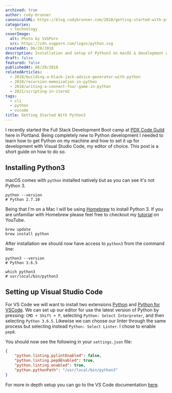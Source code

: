 ```yaml
---
archived: true
author: cody-brunner
canonicalURL: https://blog.codybrunner.com/2018/getting-started-with-python3
categories:
  - technology
coverImage:
  alt: Photo by SVGPorn
  src: https://cdn.svgporn.com/logos/python.svg
createdAt: 06/20/2018
description: Installation and setup of Python3 on macOS & development with Visual Studio Code.
draft: false
featured: false
publishedAt: 06/20/2018
relatedArticles:
  - 2018/building-a-black-jack-advice-generator-with-python
  - 2018/recursion-memoization-in-python
  - 2018/writing-a-connect-four-game-in-python
  - 2021/scripting-in-iterm2
tags:
  - cli
  - python
  - vscode
title: Getting Started With Python3
---
```



I recently started the Full Stack Development Boot camp at [PDX Code Guild](https://pdxcodeguild.com/) here in Portland. Being completely new to Python development I needed to learn how to get Python on my machine and how to set it up for development with Visual Studio Code, my editor of choice. This post is a short guide on how to do so.

## Installing Python3

macOS comes with `python` installed natively but as you can see it's not Python 3.

```shell
python --version
# Python 2.7.10
```

Being that I'm on a Mac I will be using [Homebrew](https://brew.sh/) to install Python 3. If you are unfamiliar with Homebrew please feel free to checkout my [tutorial](https://youtu.be/71LqoDuVMBw) on YouTube.

```shell
brew update
brew install python
```

After installation we should now have access to `python3` from the command line:

```shell
python3 --version
# Python 3.6.5

which python3
# usr/local/bin/python3
```

## Setting up Visual Studio Code

For VS Code we will want to install two extensions [Python](https://marketplace.visualstudio.com/items?itemName=ms-python.python#review-details) and [Python for VSCode](https://marketplace.visualstudio.com/items?itemName=tht13.python#review-details). We can set up our editor for use the latest version of Python by pressing: `CMD + Shift + P`, selecting `Python: Select Interpreter`, and then selecting `Python 3.6.5`. Likewise we can choose our linter through the same process but selecting instead `Python: Select Linter`. I chose to enable `pep8`.

You should now see the following in your `settings.json` file:

```json showLineNumbers title="settings.json"
{
	"python.linting.pylintEnabled": false,
	"python.linting.pep8Enabled": true,
	"python.linting.enabled": true,
	"python.pythonPath": "/usr/local/bin/python3"
}
```

For more in depth setup you can go to the VS Code documentation [here](https://code.visualstudio.com/docs/languages/python).

<Signature />
